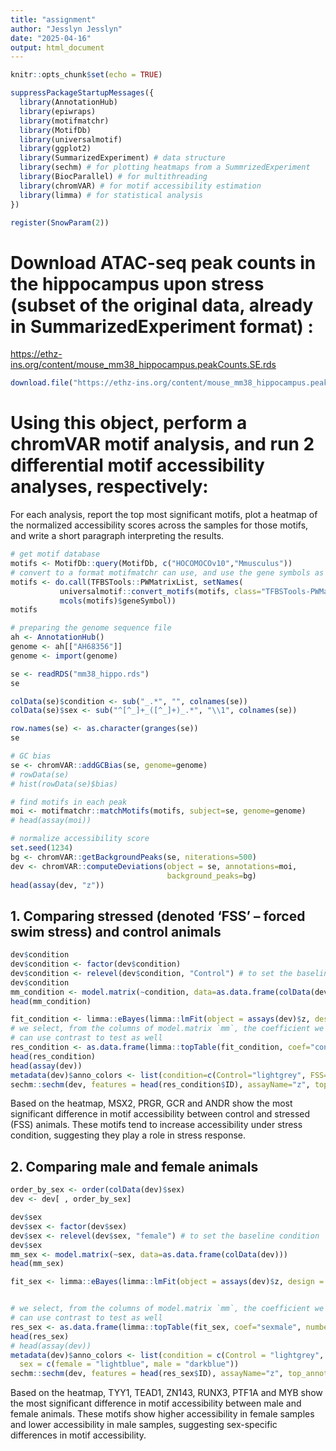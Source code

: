 ```yaml
---
title: "assignment"
author: "Jesslyn Jesslyn"
date: "2025-04-16"
output: html_document
---
```


```r
knitr::opts_chunk$set(echo = TRUE)
```

```r
suppressPackageStartupMessages({
  library(AnnotationHub)
  library(epiwraps)
  library(motifmatchr)
  library(MotifDb)
  library(universalmotif)
  library(ggplot2)
  library(SummarizedExperiment) # data structure
  library(sechm) # for plotting heatmaps from a SummrizedExperiment
  library(BiocParallel) # for multithreading
  library(chromVAR) # for motif accessibility estimation
  library(limma) # for statistical analysis
})

register(SnowParam(2))
```

# Download ATAC-seq peak counts in the hippocampus upon stress (subset of the original data, already in SummarizedExperiment format) :

<https://ethz-ins.org/content/mouse_mm38_hippocampus.peakCounts.SE.rds>

```r
download.file("https://ethz-ins.org/content/mouse_mm38_hippocampus.peakCounts.SE.rds", "mm38_hippo.rds")
```

# Using this object, perform a chromVAR motif analysis, and run 2 differential motif accessibility analyses, respectively:

For each analysis, report the top most significant motifs, plot a heatmap of the normalized accessibility scores across the samples for those motifs, and write a short paragraph interpreting the results.

```r
# get motif database
motifs <- MotifDb::query(MotifDb, c("HOCOMOCOv10","Mmusculus"))
# convert to a format motifmatchr can use, and use the gene symbols as names
motifs <- do.call(TFBSTools::PWMatrixList, setNames(
           universalmotif::convert_motifs(motifs, class="TFBSTools-PWMatrix"),
           mcols(motifs)$geneSymbol))
motifs
```

```r
# preparing the genome sequence file
ah <- AnnotationHub()
genome <- ah[["AH68356"]]
genome <- import(genome)
```

```r
se <- readRDS("mm38_hippo.rds")
se

colData(se)$condition <- sub("_.*", "", colnames(se))
colData(se)$sex <- sub("^[^_]+_([^_]+)_.*", "\\1", colnames(se))

row.names(se) <- as.character(granges(se))
se

# GC bias
se <- chromVAR::addGCBias(se, genome=genome)
# rowData(se)
# hist(rowData(se)$bias)
```

```r
# find motifs in each peak
moi <- motifmatchr::matchMotifs(motifs, subject=se, genome=genome)
# head(assay(moi))

# normalize accessibility score
set.seed(1234)
bg <- chromVAR::getBackgroundPeaks(se, niterations=500)
dev <- chromVAR::computeDeviations(object = se, annotations=moi,
                                   background_peaks=bg)
head(assay(dev, "z"))
```

## 1. Comparing stressed (denoted ‘FSS’ – forced swim stress) and control animals

```r
dev$condition
dev$condition <- factor(dev$condition)
dev$condition <- relevel(dev$condition, "Control") # to set the baseline condition
dev$condition
mm_condition <- model.matrix(~condition, data=as.data.frame(colData(dev)))
head(mm_condition)

fit_condition <- limma::eBayes(limma::lmFit(object = assays(dev)$z, design = mm_condition))
# we select, from the columns of model.matrix `mm`, the coefficient we want to test:
# can use contrast to test as well
res_condition <- as.data.frame(limma::topTable(fit_condition, coef="conditionFSS", number = Inf))
head(res_condition)
head(assay(dev))
metadata(dev)$anno_colors <- list(condition=c(Control="lightgrey", FSS="darkred"))
sechm::sechm(dev, features = head(res_condition$ID), assayName="z", top_annotation = "condition")
```

Based on the heatmap, MSX2, PRGR, GCR and ANDR show the most significant difference in motif accessibility between control and stressed (FSS) animals. These motifs tend to increase accessibility under stress condition, suggesting they play a role in stress response.

## 2. Comparing male and female animals

```r
order_by_sex <- order(colData(dev)$sex)
dev <- dev[ , order_by_sex]

dev$sex
dev$sex <- factor(dev$sex)
dev$sex <- relevel(dev$sex, "female") # to set the baseline condition
dev$sex
mm_sex <- model.matrix(~sex, data=as.data.frame(colData(dev)))
head(mm_sex)

fit_sex <- limma::eBayes(limma::lmFit(object = assays(dev)$z, design = mm_sex))


# we select, from the columns of model.matrix `mm`, the coefficient we want to test:
# can use contrast to test as well
res_sex <- as.data.frame(limma::topTable(fit_sex, coef="sexmale", number = Inf))
head(res_sex)
# head(assay(dev))
metadata(dev)$anno_colors <- list(condition = c(Control = "lightgrey", FSS = "darkred"),
  sex = c(female = "lightblue", male = "darkblue"))
sechm::sechm(dev, features = head(res_sex$ID), assayName="z", top_annotation = "sex")
```

Based on the heatmap, TYY1, TEAD1, ZN143, RUNX3, PTF1A and MYB show the most significant difference in motif accessibility between male and female animals. These motifs show higher accessibility in female samples and lower accessibility in male samples, suggesting sex-specific differences in motif accessibility.
